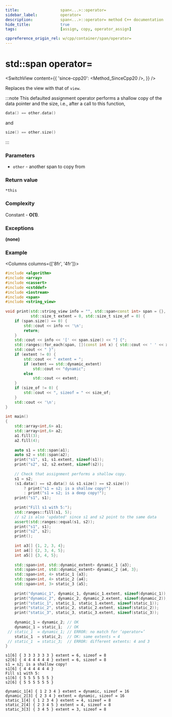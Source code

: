 ```yaml
---
title:					span<...>::operator=
sidebar_label:			operator=
description:			span<...>::operator= method C++ documentation
hide_title:				true
tags:					[assign, copy, operator_assign]

cppreference_origin_rel: w/cpp/container/span/operator=
---
```



<!----------------- Codes ---------------------->

<!-- operator_assign() -->

# std::span operator=

<SwitchView content={{
    'since-cpp20': <Method_SinceCpp20 />,
}} />

Replaces the view with that of `view`.

:::note
This defaulted assignment operator performs a shallow copy of the data pointer and the size, i.e., after a call to this function,

```cpp
data() == other.data()
```
and
```cpp
size() == other.size()
```
:::


### Parameters

 - `other` - another span to copy from

### Return value

`*this`

### Complexity

Constant - **O(1)**.

### Exceptions

**(none)**

### Example

<Columns columns={['8fr', '4fr']}>
<div>

```cpp title='Main.cpp' showLineNumbers
#include <algorithm>
#include <array>
#include <cassert>
#include <cstddef>
#include <iostream>
#include <span>
#include <string_view>
 
void print(std::string_view info = "", std::span<const int> span = {},
           std::size_t extent = 0, std::size_t size_of = 0) {
    if (span.size() == 0) {
        std::cout << info << '\n';    
        return;
    }
    std::cout << info << '[' << span.size() << "] {";
    std::ranges::for_each(span, [](const int x) { std::cout << ' ' << x; });
    std::cout << " }";
    if (extent != 0) {
        std::cout << " extent = ";
        if (extent == std::dynamic_extent)
            std::cout << "dynamic";
        else
            std::cout << extent;
    }
    if (size_of != 0) {
        std::cout << ", sizeof = " << size_of;
    }
    std::cout << '\n';
}
 
int main()
{
    std::array<int,6> a1;
    std::array<int,6> a2;
    a1.fill(3);
    a2.fill(4);
 
    auto s1 = std::span(a1);
    auto s2 = std::span(a2);
    print("s1", s1, s1.extent, sizeof(s1));
    print("s2", s2, s2.extent, sizeof(s2));
 
    // Check that assignment performs a shallow copy.
    s1 = s2;
    (s1.data() == s2.data() && s1.size() == s2.size())
        ? print("s1 = s2; is a shallow copy!")
        : print("s1 = s2; is a deep copy!");
    print("s1", s1);
 
    print("Fill s1 with 5:");
    std::ranges::fill(s1, 5);
    // s2 is also 'updated' since s1 and s2 point to the same data
    assert(std::ranges::equal(s1, s2));
    print("s1", s1);
    print("s2", s2);
    print();
 
    int a3[] {1, 2, 3, 4};
    int a4[] {2, 3, 4, 5};
    int a5[] {3, 4, 5};
 
    std::span<int, std::dynamic_extent> dynamic_1 {a3};
    std::span<int, std::dynamic_extent> dynamic_2 {a4, 3};
    std::span<int, 4> static_1 {a3};
    std::span<int, 4> static_2 {a4};
    std::span<int, 3> static_3 {a5};
 
    print("dynamic_1", dynamic_1, dynamic_1.extent, sizeof(dynamic_1));
    print("dynamic_2", dynamic_2, dynamic_2.extent, sizeof(dynamic_2));
    print("static_1", static_1, static_1.extent, sizeof(static_1));
    print("static_2", static_2, static_2.extent, sizeof(static_2));
    print("static_3", static_3, static_3.extent, sizeof(static_3));
 
    dynamic_1 = dynamic_2; // OK
    dynamic_1 = static_1;  // OK
 // static_1  = dynamic_1; // ERROR: no match for ‘operator=’
    static_1  = static_2;  // OK: same extents = 4
 // static_1  = static_3;  // ERROR: different extents: 4 and 3
}
```

</div>
<div>

```plaintext title="Output"
s1[6] { 3 3 3 3 3 3 } extent = 6, sizeof = 8
s2[6] { 4 4 4 4 4 4 } extent = 6, sizeof = 8
s1 = s2; is a shallow copy!
s1[6] { 4 4 4 4 4 4 }
Fill s1 with 5:
s1[6] { 5 5 5 5 5 5 }
s2[6] { 5 5 5 5 5 5 }

dynamic_1[4] { 1 2 3 4 } extent = dynamic, sizeof = 16
dynamic_2[3] { 2 3 4 } extent = dynamic, sizeof = 16
static_1[4] { 1 2 3 4 } extent = 4, sizeof = 8
static_2[4] { 2 3 4 5 } extent = 4, sizeof = 8
static_3[3] { 3 4 5 } extent = 3, sizeof = 8
```

</div>
</Columns>
